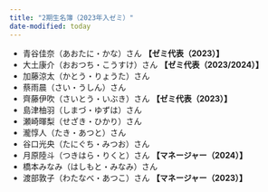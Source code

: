 ```yaml
---
title: "2期生名簿（2023年入ゼミ）"
date-modified: today
---
```


* 青谷佳奈（あおたに・かな）さん **【ゼミ代表（2023）】**
* 大土康介（おおつち・こうすけ）さん **【ゼミ代表（2023/2024）】**
* 加藤涼太（かとう・りょうた）さん
* 蔡雨晨（さい・うしん）さん
* 齊藤伊吹（さいとう・いぶき）さん **【ゼミ代表（2023）】**
* 島津柚羽（しまづ・ゆずは）さん
* 瀬崎暉梨（せざき・ひかり）さん
* 瀧惇人（たき・あつと）さん
* 谷口光央（たにぐち・みつお）さん
* 月原陸斗（つきはら・りくと）さん **【マネージャー（2024）】**
* 橋本みなみ（はしもと・みなみ）さん
* 渡部敦子（わたなべ・あつこ）さん **【マネージャー（2023）】**